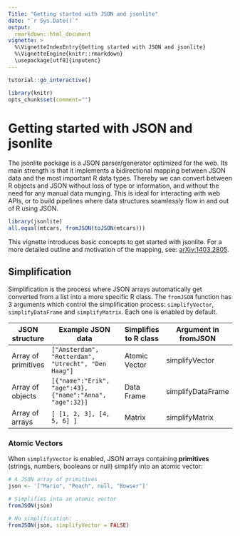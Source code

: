 ```yaml
---
Title: "Getting started with JSON and jsonlite"
date: "`r Sys.Date()`"
output:
  rmarkdown::html_document
vignette: >
  %\VignetteIndexEntry{Getting started with JSON and jsonlite}
  %\VignetteEngine{knitr::rmarkdown}
  \usepackage[utf8]{inputenc}
---
```


```r
tutorial::go_interactive()
```

```r
library(knitr)
opts_chunk$set(comment="")
```

# Getting started with JSON and jsonlite

The jsonlite package is a JSON parser/generator optimized for the web. Its main strength is that it implements a bidirectional mapping between JSON data and the most important R data types. Thereby we can convert between R objects and JSON without loss of type or information, and without the need for any manual data munging. This is ideal for interacting with web APIs, or to build pipelines where data structures seamlessly flow in and out of R using JSON.

```r
library(jsonlite)
all.equal(mtcars, fromJSON(toJSON(mtcars)))
```

This vignette introduces basic concepts to get started with jsonlite. For a more detailed outline and motivation of the mapping, see: [arXiv:1403.2805](http://arxiv.org/abs/1403.2805).

## Simplification

Simplification is the process where JSON arrays automatically get converted from a list into a more specific R class. The `fromJSON` function has 3 arguments which control the simplification process: `simplifyVector`, `simplifyDataFrame` and `simplifyMatrix`. Each one is enabled by default.

| JSON structure        | Example JSON data                                        | Simplifies to R class | Argument in fromJSON | 
| ----------------------|----------------------------------------------------------|-----------------------|----------------------|
| Array of primitives   | `["Amsterdam", "Rotterdam", "Utrecht", "Den Haag"]`      | Atomic Vector         | simplifyVector       | 
| Array of objects      | `[{"name":"Erik", "age":43}, {"name":"Anna", "age":32}]` | Data Frame            | simplifyDataFrame    | 
| Array of arrays       | `[ [1, 2, 3], [4, 5, 6] ]`                               | Matrix                | simplifyMatrix       |

### Atomic Vectors

When `simplifyVector` is enabled, JSON arrays containing **primitives** (strings, numbers, booleans or null) simplify into an atomic vector:

```r
# A JSON array of primitives
json <- '["Mario", "Peach", null, "Bowser"]'

# Simplifies into an atomic vector
fromJSON(json)

# No simplification:
fromJSON(json, simplifyVector = FALSE)
```
